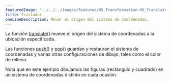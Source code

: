 ```yaml
---
featuredImage: "../../../images/featured/05_Transformation-00_Translate-thumbnail.png"
title: Trasladar
oneLineDescription: Mover el origen del sistema de coordenadas.
---
```


La función <a href="https://p5js.org/reference/p5/translate">translate()</a>
mueve el origen del sistema de coordenadas a la ubicación especificada.

Las funciones
<a href="https://p5js.org/reference/p5/push">push()</a>
y
<a href="https://p5js.org/reference/p5/pop">pop()</a>
guardan y restauran el sistema de coordenadas y varias otras configuraciones de dibujo,
tales como el color de relleno.

Nota que en este ejemplo dibujamos las figuras (rectángulo y cuadrado)
en un sistema de coordenadas distinto en cada ocasión.
